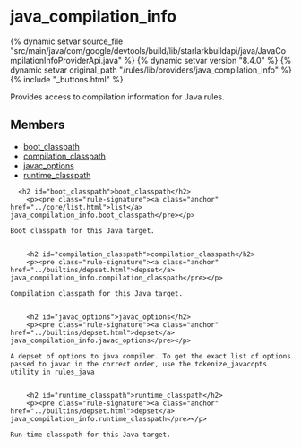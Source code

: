 <html devsite>
<head>
  <meta name="project_path" value="/_project.yaml">
  <meta name="book_path" value="/versions/8.4.0/_book.yaml">
</head>
<body>

<h1 class="page-title" id="modules.java_compilation_info">java_compilation_info</h1>

{% dynamic setvar source_file "src/main/java/com/google/devtools/build/lib/starlarkbuildapi/java/JavaCompilationInfoProviderApi.java" %}
{% dynamic setvar version "8.4.0" %}
{% dynamic setvar original_path "/rules/lib/providers/java_compilation_info" %}
{% include "_buttons.html" %}
<!-- {% raw %} -->

Provides access to compilation information for Java rules.

<h2>Members</h2>
<ul>
    <li>
    <a href="#boot_classpath">boot_classpath</a>
  </li>
      <li>
    <a href="#compilation_classpath">compilation_classpath</a>
  </li>
      <li>
    <a href="#javac_options">javac_options</a>
  </li>
      <li>
    <a href="#runtime_classpath">runtime_classpath</a>
  </li>
  </ul>

      <h2 id="boot_classpath">boot_classpath</h2>
        <p><pre class="rule-signature"><a class="anchor" href="../core/list.html">list</a> java_compilation_info.boot_classpath</pre></p>

    Boot classpath for this Java target.


        <h2 id="compilation_classpath">compilation_classpath</h2>
        <p><pre class="rule-signature"><a class="anchor" href="../builtins/depset.html">depset</a> java_compilation_info.compilation_classpath</pre></p>

    Compilation classpath for this Java target.


        <h2 id="javac_options">javac_options</h2>
        <p><pre class="rule-signature"><a class="anchor" href="../builtins/depset.html">depset</a> java_compilation_info.javac_options</pre></p>

    A depset of options to java compiler. To get the exact list of options passed to javac in the correct order, use the tokenize_javacopts utility in rules_java


        <h2 id="runtime_classpath">runtime_classpath</h2>
        <p><pre class="rule-signature"><a class="anchor" href="../builtins/depset.html">depset</a> java_compilation_info.runtime_classpath</pre></p>

    Run-time classpath for this Java target.



</body>
</html>

<!-- {% endraw %} -->
